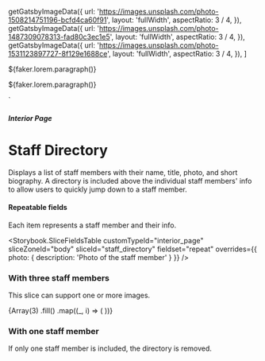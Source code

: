 


  getGatsbyImageData({
    url: 'https://images.unsplash.com/photo-1508214751196-bcfd4ca60f91',
    layout: 'fullWidth',
    aspectRatio: 3 / 4,
  }),
  getGatsbyImageData({
    url: 'https://images.unsplash.com/photo-1487309078313-fad80c3ec1e5',
    layout: 'fullWidth',
    aspectRatio: 3 / 4,
  }),
  getGatsbyImageData({
    url: 'https://images.unsplash.com/photo-1531123897727-8f129e1688ce',
    layout: 'fullWidth',
    aspectRatio: 3 / 4,
  }),
]

  <p>${faker.lorem.paragraph()}</p>
  <p>${faker.lorem.paragraph()}</p>
`

<Meta
  title="Interior Pages/Staff Directory"
  component={InteriorPageBodyStaffDirectory}
/>

##### Interior Page

# Staff Directory

Displays a list of staff members with their name, title, photo, and short
biography. A directory is included above the individual staff members' info to
allow users to quickly jump down to a staff member.

#### Repeatable fields

Each item represents a staff member and their info.

<Storybook.SliceFieldsTable
  customTypeId="interior_page"
  sliceZoneId="body"
  sliceId="staff_directory"
  fieldset="repeat"
  overrides={{ photo: { description: 'Photo of the staff member' } }}
/>

### With three staff members

This slice can support one or more images.

<Canvas withSource="none">
  <Story name="With three staff members">
    <InteriorPageBodyStaffDirectory nextSharesBg={false}>
      {Array(3)
        .fill()
        .map((_, i) => (
          <InteriorPageBodyStaffDirectory.StaffMember
            name={faker.name.findName()}
            title={faker.name.jobTitle()}
            biographyHTML={biographyHTML}
            photoData={photos[i]}
          />
        ))}
    </InteriorPageBodyStaffDirectory>
  </Story>
</Canvas>

### With one staff member

If only one staff member is included, the directory is removed.

<Canvas withSource="none">
  <Story name="With one staff member">
    <InteriorPageBodyStaffDirectory nextSharesBg={false}>
      <InteriorPageBodyStaffDirectory.StaffMember
        name={faker.name.findName()}
        title={faker.name.jobTitle()}
        biographyHTML={biographyHTML}
        photoData={photos[0]}
      />
    </InteriorPageBodyStaffDirectory>
  </Story>
</Canvas>
